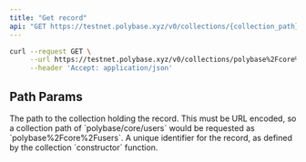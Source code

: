 ```yaml
---
title: "Get record"
api: "GET https://testnet.polybase.xyz/v0/collections/{collection_path}/records/<record_id>"
---
```

 
<RequestExample>

```bash Bash
curl --request GET \
     --url https://testnet.polybase.xyz/v0/collections/polybase%2Fcore%2Fusers/records/id123\
     --header 'Accept: application/json'
```

</RequestExample>

## Path Params

<ParamField path="collection_path" type="string" required>
  The path to the collection holding the record. This must be URL encoded, so a collection path of `polybase/core/users` would be requested as `polybase%2Fcore%2Fusers`.
</ParamField>

<ParamField path="record_id" type="string" required>
  A unique identifier for the record, as defined by the collection `constructor` function.
</ParamField>
